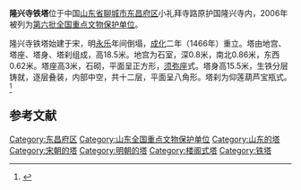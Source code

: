 {{全国重点文物保护单位
|名称 = 隆兴寺铁塔
|图片 = 
|所在 = [[山东省|山东省]][[聊城市|聊城市]][[东昌府区|东昌府区]]
|分类 = 古建筑
|时代 = 宋
|编号 = [[第六批全国重点文物保护单位|第六批]]第614项
|登录 = 2006年5月25日
}}

'''隆兴寺铁塔'''位于中国[[山东省|山东省]][[聊城市|聊城市]][[东昌府区|东昌府区]]小礼拜寺路原护国隆兴寺内，2006年被列为[[第六批全国重点文物保护单位|第六批全国重点文物保护单位]]。

隆兴寺铁塔始建于宋，明[[永乐_(明朝)|永乐]]年间倒塌，[[成化|成化]]二年（1466年）重立。塔由地宫、塔座、塔身、塔刹组成，高18.5米。地宫为石室，深0.8米，南北0.86米，东西0.62米。塔座高3米，石砌，平面呈正方形，[[须弥座|须弥座]]式。塔身高15.5米，生铁分层铸就，逐层叠装，内部中空，共十二层，平面呈八角形。塔刹为仰莲葫芦宝瓶式。<ref>{{Cite book |author=国家文物局编 |title=全国重点文物保护单位（第六批）·第Ⅳ卷 |publisher=文物出版社 |year=2008 |isbn=978-7-5010-2446-9 |pages=572 }}</ref>

==参考文献==
{{reflist}}

{{山东全国重点文物保护单位}}

{{DEFAULTSORT:L}}
[[Category:东昌府区|Category:东昌府区]]
[[Category:山东全国重点文物保护单位|Category:山东全国重点文物保护单位]]
[[Category:山东的塔|Category:山东的塔]]
[[Category:宋朝的塔|Category:宋朝的塔]]
[[Category:明朝的塔|Category:明朝的塔]]
[[Category:楼阁式塔|Category:楼阁式塔]]
[[Category:铁塔|Category:铁塔]]